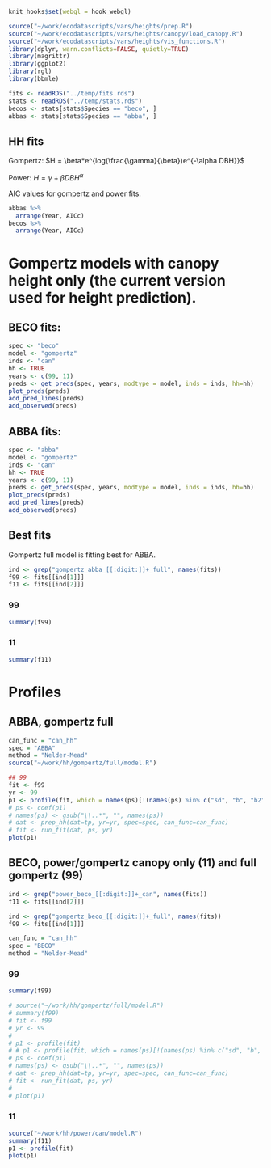 ```r
knit_hooks$set(webgl = hook_webgl)
```

```r
source("~/work/ecodatascripts/vars/heights/prep.R")  
source("~/work/ecodatascripts/vars/heights/canopy/load_canopy.R")
source("~/work/ecodatascripts/vars/heights/vis_functions.R")
library(dplyr, warn.conflicts=FALSE, quietly=TRUE)
library(magrittr)
library(ggplot2)
library(rgl)
library(bbmle)

fits <- readRDS("../temp/fits.rds")
stats <- readRDS("../temp/stats.rds")
becos <- stats[stats$Species == "beco", ]
abbas <- stats[stats$Species == "abba", ]
```

## HH fits
Gompertz:
$H = \beta*e^{log(\frac{\gamma}{\beta})e^{-\alpha DBH}}$

Power:
$H = \gamma + \beta DBH^{\alpha}$

AIC values for gompertz and power fits.
```r
abbas %>%
  arrange(Year, AICc)
becos %>%
  arrange(Year, AICc)
```


# Gompertz models with canopy height only (the current version used for height prediction).
## BECO fits:
```r
spec <- "beco"
model <- "gompertz"
inds <- "can"
hh <- TRUE
years <- c(99, 11)
preds <- get_preds(spec, years, modtype = model, inds = inds, hh=hh)
plot_preds(preds)
add_pred_lines(preds)
add_observed(preds)
```

## ABBA fits:
```r
spec <- "abba"
model <- "gompertz"
inds <- "can"
hh <- TRUE
years <- c(99, 11)
preds <- get_preds(spec, years, modtype = model, inds = inds, hh=hh)
plot_preds(preds)
add_pred_lines(preds)
add_observed(preds)
```

## Best fits
Gompertz full model is fitting best for ABBA.
```r
ind <- grep("gompertz_abba_[[:digit:]]+_full", names(fits))
f99 <- fits[[ind[1]]]
f11 <- fits[[ind[2]]]
```
### 99
```r
summary(f99)
```
### 11
```r
summary(f11)
```


# Profiles
## ABBA, gompertz full
```r
can_func = "can_hh"
spec = "ABBA"
method = "Nelder-Mead"
source("~/work/hh/gompertz/full/model.R")

## 99
fit <- f99
yr <- 99
p1 <- profile(fit, which = names(ps)[!(names(ps) %in% c("sd", "b", "b2", "a", "a2"))])  # can't profile 'b' (flat)
# ps <- coef(p1)
# names(ps) <- gsub("\\..*", "", names(ps))
# dat <- prep_hh(dat=tp, yr=yr, spec=spec, can_func=can_func)
# fit <- run_fit(dat, ps, yr)
plot(p1)
```

## BECO, power/gompertz canopy only (11) and full gompertz (99)
```r
ind <- grep("power_beco_[[:digit:]]+_can", names(fits))
f11 <- fits[[ind[2]]]

ind <- grep("gompertz_beco_[[:digit:]]+_full", names(fits))
f99 <- fits[[ind[1]]]

can_func = "can_hh"
spec = "BECO"
method = "Nelder-Mead"
```

### 99
```r
summary(f99)
```

```r
# source("~/work/hh/gompertz/full/model.R")
# summary(f99)
# fit <- f99
# yr <- 99
# 
# p1 <- profile(fit)
# # p1 <- profile(fit, which = names(ps)[!(names(ps) %in% c("sd", "b", "b2", "a", "a2"))])  # can't profile 'b' (flat)
# ps <- coef(p1)
# names(ps) <- gsub("\\..*", "", names(ps))
# dat <- prep_hh(dat=tp, yr=yr, spec=spec, can_func=can_func)
# fit <- run_fit(dat, ps, yr)
# 
# plot(p1)
```

### 11
```r
source("~/work/hh/power/can/model.R")
summary(f11)
p1 <- profile(fit)
plot(p1)
```
